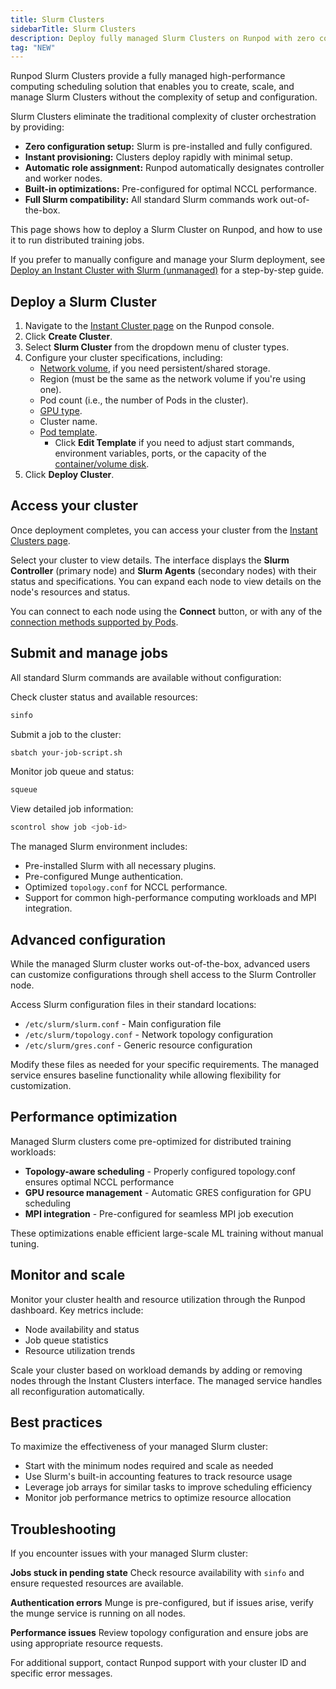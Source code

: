 ```yaml
---
title: Slurm Clusters
sidebarTitle: Slurm Clusters
description: Deploy fully managed Slurm Clusters on Runpod with zero configuration
tag: "NEW"
---
```


Runpod Slurm Clusters provide a fully managed high-performance computing scheduling solution that enables you to create, scale, and manage Slurm Clusters without the complexity of setup and configuration.

Slurm Clusters eliminate the traditional complexity of cluster orchestration by providing:

- **Zero configuration setup:** Slurm is pre-installed and fully configured.
- **Instant provisioning:** Clusters deploy rapidly with minimal setup.
- **Automatic role assignment:** Runpod automatically designates controller and worker nodes.
- **Built-in optimizations:** Pre-configured for optimal NCCL performance.
- **Full Slurm compatibility:** All standard Slurm commands work out-of-the-box.

This page shows how to deploy a Slurm Cluster on Runpod, and how to use it to run distributed training jobs.

<Tip>

If you prefer to manually configure and manage your Slurm deployment, see [Deploy an Instant Cluster with Slurm (unmanaged)](/instant-clusters/slurm) for a step-by-step guide.

</Tip>

## Deploy a Slurm Cluster

1. Navigate to the [Instant Cluster page](https://console.runpod.io/cluster) on the Runpod console.
2. Click **Create Cluster**.
3. Select **Slurm Cluster** from the dropdown menu of cluster types.
4. Configure your cluster specifications, including:
    - [Network volume](/pods/storage/create-network-volumes), if you need persistent/shared storage.
    - Region (must be the same as the network volume if you're using one).
    - Pod count (i.e., the number of Pods in the cluster).
    - [GPU type](/references/gpu-types).
    - Cluster name.
    - [Pod template](/pods/templates/overview).
        - Click **Edit Template** if you need to adjust start commands, environment variables, ports, or the capacity of the [container/volume disk](/pods/storage/types).
5. Click **Deploy Cluster**.

## Access your cluster

Once deployment completes, you can access your cluster from the [Instant Clusters page](https://console.runpod.io/cluster).

Select your cluster to view details. The interface displays the **Slurm Controller** (primary node) and **Slurm Agents** (secondary nodes) with their status and specifications. You can expand each node to view details on the node's resources and status.

You can connect to each node using the **Connect** button, or with any of the [connection methods supported by Pods](/pods/connect-to-pods).

## Submit and manage jobs

All standard Slurm commands are available without configuration:

Check cluster status and available resources:
```bash
sinfo
```

Submit a job to the cluster:
```bash
sbatch your-job-script.sh
```

Monitor job queue and status:
```bash
squeue
```

View detailed job information:
```bash
scontrol show job <job-id>
```

The managed Slurm environment includes:
- Pre-installed Slurm with all necessary plugins.
- Pre-configured Munge authentication.
- Optimized `topology.conf` for NCCL performance.
- Support for common high-performance computing workloads and MPI integration.

## Advanced configuration

While the managed Slurm cluster works out-of-the-box, advanced users can customize configurations through shell access to the Slurm Controller node.

Access Slurm configuration files in their standard locations:
- `/etc/slurm/slurm.conf` - Main configuration file
- `/etc/slurm/topology.conf` - Network topology configuration
- `/etc/slurm/gres.conf` - Generic resource configuration

Modify these files as needed for your specific requirements. The managed service ensures baseline functionality while allowing flexibility for customization.

## Performance optimization

Managed Slurm clusters come pre-optimized for distributed training workloads:

- **Topology-aware scheduling** - Properly configured topology.conf ensures optimal NCCL performance
- **GPU resource management** - Automatic GRES configuration for GPU scheduling
- **MPI integration** - Pre-configured for seamless MPI job execution

These optimizations enable efficient large-scale ML training without manual tuning.

## Monitor and scale

Monitor your cluster health and resource utilization through the Runpod dashboard. Key metrics include:

- Node availability and status
- Job queue statistics
- Resource utilization trends

Scale your cluster based on workload demands by adding or removing nodes through the Instant Clusters interface. The managed service handles all reconfiguration automatically.

## Best practices

To maximize the effectiveness of your managed Slurm cluster:

- Start with the minimum nodes required and scale as needed
- Use Slurm's built-in accounting features to track resource usage
- Leverage job arrays for similar tasks to improve scheduling efficiency
- Monitor job performance metrics to optimize resource allocation

## Troubleshooting

If you encounter issues with your managed Slurm cluster:

**Jobs stuck in pending state**
Check resource availability with `sinfo` and ensure requested resources are available.

**Authentication errors**
Munge is pre-configured, but if issues arise, verify the munge service is running on all nodes.

**Performance issues**
Review topology configuration and ensure jobs are using appropriate resource requests.

For additional support, contact Runpod support with your cluster ID and specific error messages.